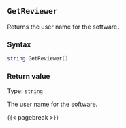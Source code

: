 ## `GetReviewer`

Returns the user name for the software.

### Syntax {-}

``` .lua
string GetReviewer()
```

### Return value {-}

Type: `string` \

The user name for the software.

{{< pagebreak >}}


